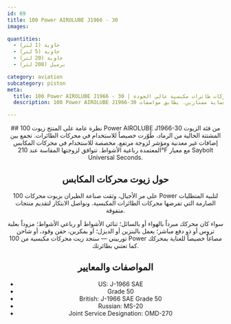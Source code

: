```yaml
---
id: 69
title: 100 Power AIROLUBE J1966 - 30
images:

quantities:
  - حاوية (1 لتر)
  - حاوية (5 لتر)
  - حاوية (20 لتر)
  - برميل (208 لتر)

category: aviation
subcategory: piston
meta:
  title: 100 Power AIROLUBE J1966 - 30 | زيت محركات طائرات مكبسية عالي الجودة
  description: 100 Power AIROLUBE J1966-30 هو زيت تشتت خالٍ من الرماد لمحركات المكابس، مصمم لمحركات الطائرات رباعية الأشواط. يجمع بين زيوت أساس عالية اللزوجة وإضافات غير معدنية لتوفير ثبات وحماية ممتازين. يطابق مواصفات J-1966 SAE الأمريكية والبريطانية درجة 50، والروسية MS-20، وتصنيف الخدمة المشتركة OMD-270.

---
```


<Header>
  ## نظرة عامة على المنتج
  زيوت 100 Power AIROLUBE J1966-30 من فئة الزيوت المشتتة الخالية من الرماد، طُوّرت خصيصاً للاستخدام في محركات الطائرات. تجمع بين إضافات غير معدنية ومؤشر لزوجة مرتفع. مخصصة للاستخدام في محركات المكابس المعتمدة رباعية الأشواط. تتوافق لزوجتها المقاسة عند 210°F مع معيار Saybolt Universal Seconds.

  ## حول زيوت محركات المكابس
  على مر الأجيال، وثقت صناعة الطيران بزيوت محركات 100 Power لتلبية المتطلبات الصارمة التي تفرضها محركات الطائرات المكبسية. ونواصل الابتكار لتقديم منتجات متفوقة.

  سواء كان محركك مبرداً بالهواء أو بالسائل؛ ثنائي الأشواط أو رباعي الأشواط؛ مزوداً بعلبة تروس أو ذو دفع مباشر؛ يعمل بالبنزين أو الديزل؛ أو بمكربن، حقن وقود، أو شاحن توربيني — ستجد زيت محركات مكبسية من 100 Power مصاغاً خصيصاً للعناية بمحركك كما تعتني بطائرتك.

  ## المواصفات والمعايير
  - US: J-1966 SAE
  - Grade 50
  - British: J-1966 SAE Grade 50
  - Russian: MS-20
  - Joint Service Designation: OMD-270

</Header>

